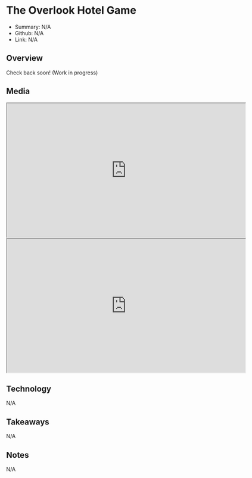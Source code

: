 # The Overlook Hotel Game

- Summary: N/A
- Github: N/A
- Link: N/A

## Overview

Check back soon! (Work in progress)

## Media

<div className="gap-8 py-4 flex flex-col items-center w-full">
<iframe
  title="vimeo-player"
  src="https://player.vimeo.com/video/130921077?h=944d6583a0"
  width="640"
  height="360"
  style={{ border: "none" }}
  allowFullScreen
></iframe>

<iframe
  title="vimeo-player"
  src="https://player.vimeo.com/video/130643469?h=a452974d83"
  width="640"
  height="360"
  style={{ border: "none" }}
  allowFullScreen
></iframe>
</div>

## Technology

N/A

## Takeaways

N/A

## Notes

N/A
